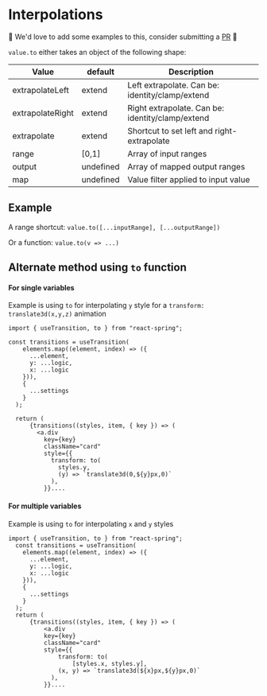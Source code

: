# Interpolations

🚧 We'd love to add some examples to this, consider submitting a [PR](https://github.com/pmndrs/react-spring) 🚧

`value.to` either takes an object of the following shape:

| Value            | default   | Description                                      |
| ---------------- | --------- | ------------------------------------------------ |
| extrapolateLeft  | extend    | Left extrapolate. Can be: identity/clamp/extend  |
| extrapolateRight | extend    | Right extrapolate. Can be: identity/clamp/extend |
| extrapolate      | extend    | Shortcut to set left and right-extrapolate       |
| range            | [0,1]     | Array of input ranges                            |
| output           | undefined | Array of mapped output ranges                    |
| map              | undefined | Value filter applied to input value              |

## Example 

A range shortcut: `value.to([...inputRange], [...outputRange])`

Or a function: `value.to(v => ...)`

## Alternate method using `to` function
#### For single variables

Example is using `to` for interpolating `y` style for a `transform: translate3d(x,y,z)` animation

```
import { useTransition, to } from "react-spring";

const transitions = useTransition(
    elements.map((element, index) => ({
      ...element,
      y: ...logic,
      x: ...logic
    })),
    {
      ...settings
    }
  );

  return (
      {transitions((styles, item, { key }) => (
        <a.div
          key={key}
          className="card"
          style={{
            transform: to(
              styles.y,
              (y) => `translate3d(0,${y}px,0)`
            ),
          }}....
```

#### For multiple variables

Example is using `to` for interpolating `x` and `y` styles


```
import { useTransition, to } from "react-spring";
  const transitions = useTransition(
    elements.map((element, index) => ({
      ...element,
      y: ...logic,
      x: ...logic
    })),
    {
      ...settings
    }
  );
  return (
      {transitions((styles, item, { key }) => (
          <a.div
          key={key}
          className="card"
          style={{
              transform: to(
                  [styles.x, styles.y],
              (x, y) => `translate3d(${x}px,${y}px,0)`
            ),
          }}....
```